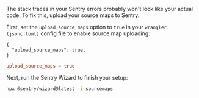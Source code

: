 The stack traces in your Sentry errors probably won't look like your actual code. To fix this, upload your source maps to Sentry.

First, set the `upload_source_maps` option to `true` in your `wrangler.(jsonc|toml)` config file to enable source map uploading:

```jsonc {tabTitle:JSON} {filename:wrangler.jsonc}
{
  "upload_source_maps": true,
}
```

```toml {tabTitle:Toml} {filename:wrangler.toml}
upload_source_maps = true
```

Next, run the Sentry Wizard to finish your setup:

```bash
npx @sentry/wizard@latest -i sourcemaps
```
